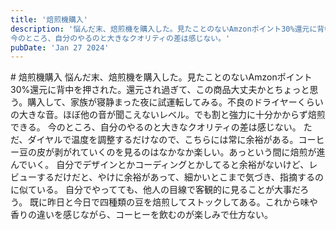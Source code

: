 ```yaml
---
title: '焙煎機購入'
description: '悩んだ末、焙煎機を購入した。見たことのないAmzonポイント30%還元に背中を押された。還元され過ぎて、この商品大丈夫かとちょっと思う。購入して、家族が寝静まった夜に試運転してみる。不良のドライヤーくらいの大きな音。ほぼ他の音が聞こえないレベル。でも割と強力に十分かからず焙煎できる。  
今のところ、自分のやるのと大きなクオリティの差は感じない。'
pubDate: 'Jan 27 2024'
---
```



<VBlock column="auto" class='spaceTop'>
# 焙煎機購入
悩んだ末、焙煎機を購入した。見たことのないAmzonポイント30%還元に背中を押された。還元され過ぎて、この商品大丈夫かとちょっと思う。購入して、家族が寝静まった夜に試運転してみる。不良のドライヤーくらいの大きな音。ほぼ他の音が聞こえないレベル。でも割と強力に十分かからず焙煎できる。  
今のところ、自分のやるのと大きなクオリティの差は感じない。  
ただ、ダイヤルで温度を調整するだけなので、こちらには常に余裕がある。コーヒー豆の皮が剥がれていくのを見るのはなかなか楽しい。あっという間に焙煎が進んでいく。  
自分でデザインとかコーディングとかしてると余裕がないけど、レビューするだけだと、やけに余裕があって、細かいとこまで気づき、指摘するのに似ている。  
自分でやってても、他人の目線で客観的に見ることが大事だろう。    
既に昨日と今日で四種類の豆を焙煎してストックしてある。これから味や香りの違いを感じながら、コーヒーを飲むのが楽しみで仕方ない。
</VBlock>
